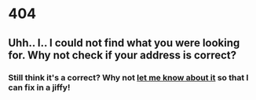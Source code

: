 # 404


## Uhh.. I.. I could not find what you were looking for. Why not check if your address is correct?



### Still think it's a correct? Why not [let me know about it](mailto:varundey20@gmail.com) so that I can fix in a jiffy!
